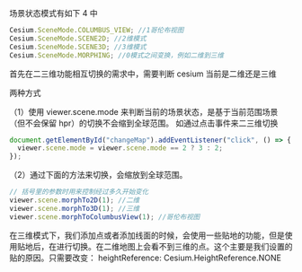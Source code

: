 场景状态模式有如下 4 中

```js
Cesium.SceneMode.COLUMBUS_VIEW; //1哥伦布视图
Cesium.SceneMode.SCENE2D; //2维模式
Cesium.SceneMode.SCENE3D; //3维模式
Cesium.SceneMode.MORPHING; //0模式之间变换，例如二维到三维
```

首先在二三维功能相互切换的需求中，需要判断 cesium 当前是二维还是三维

两种方式

（1）使用 viewer.scene.mode 来判断当前的场景状态，是基于当前范围场景（但不会保留 hpr）的切换不会缩到全球范围。
如通过点击事件来二三维切换

```js
document.getElementById("changeMap").addEventListener("click", () => {
  viewer.scene.mode = viewer.scene.mode == 2 ? 3 : 2;
});
```

（2）通过下面的方法来切换，会缩放到全球范围。

```js
// 括号里的参数时用来控制经过多久开始变化
viewer.scene.morphTo2D(1); //二维
viewer.scene.morphTo3D(1); //三维
viewer.scene.morphToColumbusView(1); //哥伦布视图
```

在三维模式下，我们添加点或者添加线面的时候，会使用一些贴地的功能，但是使用贴地后，在进行切换。在二维地图上会看不到三维的点。这个主要是我们设置的贴的原因。只需要改变：
heightReference: Cesium.HeightReference.NONE